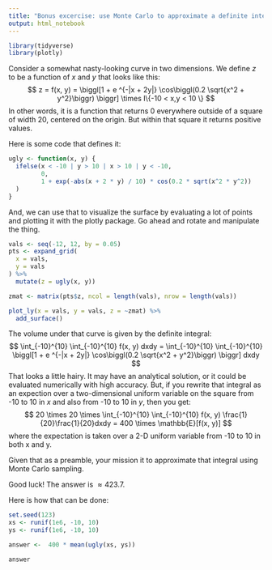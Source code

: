 ```yaml
---
title: "Bonus excercise: use Monte Carlo to approximate a definite integral -- KEY"
output: html_notebook
---
```



```r
library(tidyverse)
library(plotly)
```


Consider a somewhat nasty-looking curve in two dimensions.  We
define $z$ to be a function of $x$ and $y$ that looks like this: 
$$
z = f(x, y) = \biggl[1 + e ^{-|x + 2y|} \cos\biggl(0.2 \sqrt{x^2 + y^2}\biggr) \biggr] \times I\{-10 < x,y < 10 \}
$$
In other words, it is a function that returns 0 everywhere outside of a square
of width 20, centered on the origin.  But within that square it returns
positive values.

Here is some code that defines it:
```r
ugly <- function(x, y) {
  ifelse(x < -10 | y > 10 | x > 10 | y < -10, 
         0,
         1 + exp(-abs(x + 2 * y) / 10) * cos(0.2 * sqrt(x^2 * y^2))
  )
}
```

And, we can use that to visualize the surface by evaluating a lot of points and
plotting it with the plotly package.  Go ahead and rotate and manipulate the thing.
```r
vals <- seq(-12, 12, by = 0.05)
pts <- expand_grid(
  x = vals,
  y = vals
) %>%
  mutate(z = ugly(x, y))

zmat <- matrix(pts$z, ncol = length(vals), nrow = length(vals))

plot_ly(x = vals, y = vals, z = ~zmat) %>%
  add_surface()
```


The volume under that curve is given by the definite integral:
$$
\int_{-10}^{10} \int_{-10}^{10} f(x, y) dxdy = \int_{-10}^{10} \int_{-10}^{10} \biggl[1 + e ^{-|x + 2y|} \cos\biggl(0.2 \sqrt{x^2 + y^2}\biggr) \biggr] dxdy
$$
That looks a little hairy.  It may have an analytical solution, or it could
be evaluated numerically with high accuracy.  But, if you
rewrite that integral as an expection over a two-dimensional uniform variable on the square from -10 to 10 in $x$ and also from -10 to 10 in $y$, then you get:
$$
20 \times 20 \times \int_{-10}^{10} \int_{-10}^{10} f(x, y) \frac{1}{20}\frac{1}{20}dxdy =
400 \times \mathbb{E}[f(x, y)]
$$
where the expectation is taken over a 2-D uniform variable from -10 to 10 in both x and y.

Given that as a preamble, your mission it to approximate that integral using Monte Carlo sampling.

Good luck!  The answer is $\approx 423.7$.

Here is how that can be done:
```r
set.seed(123)
xs <- runif(1e6, -10, 10)
ys <- runif(1e6, -10, 10)

answer <-  400 * mean(ugly(xs, ys))

answer
```
